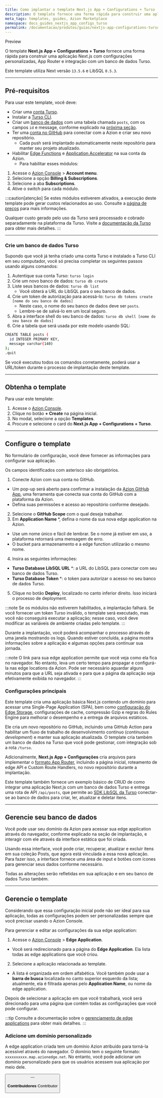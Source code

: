```yaml
---
title: Como implantar o template Next.js App + Configurations + Turso
description: O template fornece uma forma rápida para construir uma aplicação Next.js com configurações personalizadas, App Router e integração com um banco de dados Turso.
meta_tags: templates, guides, Azion Marketplace
namespace: docs_guides_nextjs_app_configs_turso
permalink: /documentacao/produtos/guias/nextjs-app-configurations-turso/
---
```



<Badge variant="accent">
Preview
</Badge>

O template **Next.js App + Configurations + Turso** fornece uma forma rápida para construir uma aplicação Next.js com configurações personalizadas, App Router e integração com um banco de dados Turso.

Este template utiliza Next versão `13.5.6` e LibSQL `0.5.3`.

---

## Pré-requisitos

Para usar este template, você deve:

- Criar uma [conta Turso](https://accounts.turso.tech/sign-up).
- Instalar a [Turso CLI](https://docs.turso.tech/cli/introduction).
- Criar um [banco de dados](https://docs.turso.tech/quickstart) com uma tabela chamada `posts`, com os campos `id` e message, conforme explicado na [próxima seção](#crie-um-banco-de-dados-turso).
- Ter uma [conta no GitHub](https://github.com/signup) para conectar com a Azion e criar seu novo repositório.
  - Cada push será implantado automaticamente neste repositório para manter seu projeto atualizado.
- Habilitar [Edge Functions](/pt-br/documentacao/produtos/build/edge-application/edge-functions/) e [Application Accelerator](/pt-br/documentacao/produtos/build/edge-application/application-accelerator/) na sua conta da Azion.
  - Para habilitar esses módulos:

1. Acesse o [Azion Console](/pt-br/documentacao/produtos/guias/como-acessar-o-azion-console/) > **Account menu**.
2. Selecione a opção **Billing & Subscriptions**.
3. Selecione a aba **Subscriptions**.
4. Ative o switch para cada módulo.

:::caution[atenção]
Se estes módulos estiverem ativados, a execução deste template pode gerar custos relacionados ao uso. Consulte a [página de preços](/pt-br/documentacao/produtos/precos/) para mais informações.

Qualquer custo gerado pelo uso da Turso será processado e cobrado separadamente na plataforma da Turso. Visite a [documentação da Turso](https://docs.turso.tech/introduction) para obter mais detalhes.
:::

---

### Crie um banco de dados Turso

Supondo que você já tenha criado uma conta Turso e instalado a Turso CLI em seu computador, você só precisa completar os seguintes passos usando alguns comandos:

1. Autentique sua conta Turso: `turso login`
2. Crie um novo banco de dados: `turso db create`
3. Liste seus bancos de dados: `turso db list`
    - Você obterá a URL do LibSQL para o seu banco de dados.
4. Crie um token de autorização para acessá-lo: `turso db tokens create [nome do seu banco de dados]`
    - Neste caso, o nome do seu banco de dados deve ser `posts`.
    - Lembre-se de salvá-lo em um local seguro.
5. Abra a interface shell do seu banco de dados: `turso db shell [nome do seu banco de dados]`
6. Crie a tabela que será usada por este modelo usando SQL:

```bash
CREATE TABLE posts (
  id INTEGER PRIMARY KEY,
  message varchar(140)
);
.quit
```

Se você executou todos os comandos corretamente, poderá usar a URL/token durante o processo de implantação deste template.

---

## Obtenha o template

Para usar este template:

1. Acesse o [Azion Console](https://console.azion.com/).
2. Clique no botão **+ Create** na página inicial.
3. No modal, selecione a opção **Templates**.
4. Procure e selecione o card do **Next.js App + Configurations + Turso**.

---

## Configure o template

No formulário de configuração, você deve fornecer as informações para configurar sua aplicação.

Os campos identificados com asterisco são obrigatórios.

1. Conecte Azion com sua conta no GitHub.
- Um pop-up será aberto para confirmar a instalação da [Azion GitHub App](/pt-br/documentacao/produtos/guias/azion-github-app/), uma ferramenta que conecta sua conta do GitHub com a plataforma da Azion.
- Defina suas permissões e acesso ao repositório conforme desejado.
2. Selecione o **GitHub Scope** com o qual deseja trabalhar.
3. Em **Application Name** *, defina o nome da sua nova edge application na Azion.
-  Use um nome único e fácil de lembrar. Se o nome já estiver em uso, a plataforma retornará uma mensagem de erro.
- O bucket para armazenamento e a edge function utilizarão o mesmo nome.
4. Insira as seguintes informações:
- **Turso Database LibSQL URL** *: a URL do LibSQL para conectar com seu banco de dados Turso.
- **Turso Database Token** *: o token para autorizar o acesso no seu banco de dados Turso.
5. Clique no botão **Deploy**, localizado no canto inferior direito. Isso iniciará o processo de deployment.

:::note
Se os módulos não estiverem habilitados, a implantação falhará. Se você fornecer um token Turso inválido, o template será executado, mas você não conseguirá executar a aplicação; nesse caso, você deve modificar as variáveis de ambiente criadas pelo template.
:::

Durante a implantação, você poderá acompanhar o processo através de uma janela mostrando os logs. Quando estiver concluída, a página mostra informações sobre a aplicação e algumas opções para continuar sua jornada.

:::note
O link para sua edge application permite que você veja como ela fica no navegador. No entanto, leva um certo tempo para propagar e configurá-la nas edge locations da Azion. Pode ser necessário aguardar alguns minutos para que a URL seja ativada e para que a página da aplicação seja efetivamente exibida no navegador.
:::

### Configurações principais

Este template cria uma aplicação básica Next.js contendo um domínio para acessar uma Single-Page Application (SPA), bem como [configuração do Edge Storage](/pt-br/documentacao/produtos/store/edge-storage/), configurações de cache, compressão Gzip e regras do Rules Engine para melhorar o desempenho e a entrega de arquivos estáticos.

Ele cria um novo repositório no GitHub, incluindo uma GitHub Action para habilitar um fluxo de trabalho de desenvolvimento contínuo (*continuous development*) e manter sua aplicação atualizada. O template cria também um banco de dados na Turso que você pode gestionar, com integração sob a rota `/turso`.

Adicionalmente, **Next.js App + Configurações** cria arquivos para implementar o [formato App Router](https://nextjs.org/docs/app), incluindo a página inicial, roteamento de edge API e Custom Route Handlers, no novo repositório durante a implantação.

Este template também fornece um exemplo básico de CRUD de como integrar uma aplicação Next.js com um banco de dados Turso e entrega uma rota de API `/api/posts`, que permite ao [SDK LibSQL da Turso](https://github.com/tursodatabase/libsql) conectar-se ao banco de dados para criar, ler, atualizar e deletar itens.

---

## Gerencie seu banco de dados

Você pode usar seu domínio da Azion para acessar sua edge application através do navegador, conforme explicado na seção de implantação, e interagir com ele através da interface estática que foi criada.

Usando essa interface, você pode criar, recuperar, atualizar e excluir itens em sua coleção Posts, que agora está vinculada a essa nova aplicação. Para fazer isso, a interface fornece uma área de input e botões com ícones para gerenciar seus dados conforme necessário.

Todas as alterações serão refletidas em sua aplicação e em seu banco de dados Turso também.

---

## Gerencie o template

Considerando que essa configuração inicial pode não ser ideal para sua aplicação, todas as configurações podem ser personalizadas sempre que você precisar usando o Azion Console.

Para gerenciar e editar as configurações da sua edge application:

1. Acesse o [Azion Console](/pt-br/documentacao/produtos/guias/como-acessar-o-azion-console/) > **Edge Application**.
- Você será redirecionado para a página do **Edge Application**. Ela lista todas as edge applications que você criou.
2. Selecione a aplicação relacionada ao template. 
- A lista é organizada em ordem alfabética. Você também pode usar a **barra de busca** localizada no canto superior esquerdo da lista; atualmente, ela é filtrada apenas pelo **Application Name**, ou nome da edge application.

Depois de selecionar a aplicação em que você trabalhará, você será direcionado para uma página que contém todas as configurações que você pode configurar.

:::tip
Consulte a documentação sobre o [gerenciamento de edge applications](/pt-br/documentacao/produtos/build/edge-application/primeiros-passos/) para obter mais detalhes.
:::

### Adicione um domínio personalizado

A edge application criada tem um domínio Azion atribuído para torná-la acessível através do navegador. O domínio tem o seguinte formato: `xxxxxxxxxx.map.azionedge.net`. No entanto, você pode adicionar um domínio personalizado para que os usuários acessem sua aplicação por meio dele.


<Button href="/pt-br/documentacao/produtos/guias/configurar-dominio/" text="consulte o guia para configurar domínios" variant="secondary" /> 
---


**Contribuidores** <ContributorList>Contributor</ContributorList>



